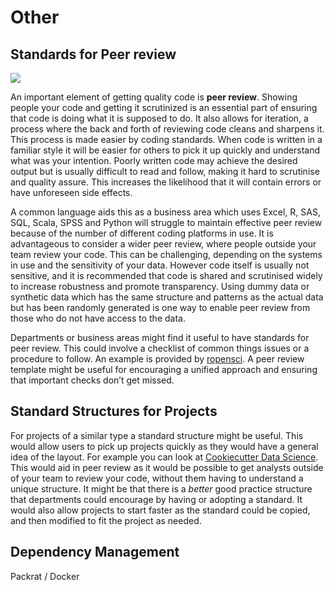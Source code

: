 # Other

## Standards for Peer review

![](static/code_review.jpg)

An important element of getting quality code is **peer review**. Showing people your code and getting it scrutinized is an essential part of ensuring that code is doing what it is supposed to do.  It also allows for iteration, a process where the back and forth of reviewing code cleans and sharpens it. This process is made easier by coding standards. When code is written in a familiar style it will be easier for others to pick it up quickly and understand what was your intention. Poorly written code may achieve the desired output but is usually difficult to read and follow, making it hard to scrutinise and quality assure.  This increases the likelihood that it will contain errors or have unforeseen side effects.

A common language aids this as a business area which uses Excel, R, SAS, SQL, Scala, SPSS and Python will struggle to maintain effective peer review because of the number of different coding platforms in use. It is advantageous to consider a wider peer review, where people outside your team review your code.  This can be challenging, depending on the systems in use and the sensitivity of your data. However code itself is usually not sensitive, and it is recommended that code is shared and scrutinised widely to increase robustness and promote transparency. Using dummy data or synthetic data which has the same structure and patterns as the actual data but has been randomly generated is one way to enable peer review from those who do not have access to the data.

Departments or business areas might find it useful to have standards for peer review. This could involve a checklist of common things issues or a procedure to follow. An example is provided by [ropensci](https://devguide.ropensci.org/reviewtemplate.html). A peer review template might be useful for encouraging a unified approach and ensuring that important checks don't get missed.

## Standard Structures for Projects

For projects of a similar type a standard structure might be useful. This would allow users to pick up projects quickly as they would have a general idea of the layout. For example you can look at [Cookiecutter Data Science](http://drivendata.github.io/cookiecutter-data-science/#example). This would aid in peer review as it would be possible to get analysts outside of your team to review your code, without them having to understand a unique structure. It might be that there is a *better* good practice structure that departments could encourage by having or adopting a standard. It would also allow projects to start faster as the standard could be copied, and then modified to fit the project as needed.

## Dependency Management

Packrat / Docker
